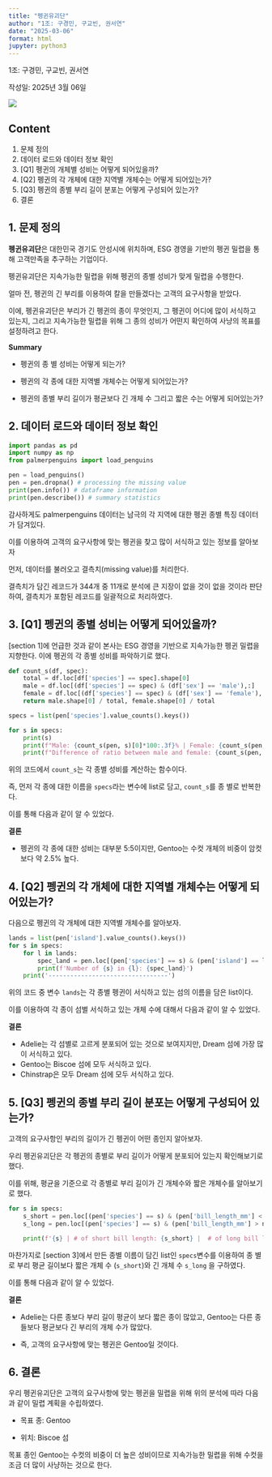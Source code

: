 ```yaml
---
title: "펭귄유괴단"
author: "1조: 구경민, 구교빈, 권서연"
date: "2025-03-06"
format: html
jupyter: python3
---
```


1조: 구경민, 구교빈, 권서연

작성일: 2025년 3월 06일

![](https://encrypted-tbn0.gstatic.com/images?q=tbn:ANd9GcTuhrP3xaNK-ni0uifTDiiUe9Ly3x3gtNtImA&s)

## Content

1.  문제 정의
2.  데이터 로드와 데이터 정보 확인
3.  \[Q1\] 펭귄의 개체별 성비는 어떻게 되어있을까?
4.  \[Q2\] 펭귄의 각 개체에 대한 지역별 개체수는 어떻게 되어있는가?
5.  \[Q3\] 펭귄의 종별 부리 길이 분포는 어떻게 구성되어 있는가?
6.  결론

## 1. 문제 정의

**펭귄유괴단**은 대한민국 경기도 안성시에 위치하며, ESG 경영을 기반의 펭귄 밀렵을 통해 고객만족을 추구하는 기업이다.

펭귄유괴단은 지속가능한 밀렵을 위해 펭귄의 종별 성비가 맞게 밀렵을 수행한다.

얼마 전, 펭귄의 긴 부리를 이용하여 칼을 만들겠다는 고객의 요구사항을 받았다.

이에, 펭귄유괴단은 부리가 긴 펭귄의 종이 무엇인지, 그 펭귄이 어디에 많이 서식하고 있는지, 그리고 지속가능한 밀렵을 위해 그 종의 성비가 어떤지 확인하여 사냥의 목표를 설정하려고 한다.

**Summary**

-   펭귄의 종 별 성비는 어떻게 되는가?

-   펭귄의 각 종에 대한 지역별 개체수는 어떻게 되어있는가?

-   펭귄의 종별 부리 길이가 평균보다 긴 개체 수 그리고 짧은 수는 어떻게 되어있는가?

## 2. 데이터 로드와 데이터 정보 확인

```python
import pandas as pd
import numpy as np
from palmerpenguins import load_penguins

pen = load_penguins()
pen = pen.dropna() # processing the missing value
print(pen.info()) # dataframe information
print(pen.describe()) # summary statistics
```

감사하게도 palmerpenguins 데이터는 남극의 각 지역에 대한 펭귄 종별 특징 데이터가 담겨있다.

이를 이용하여 고객의 요구사항에 맞는 펭귄을 찾고 많이 서식하고 있는 정보를 알아보자

먼저, 데이터를 불러오고 결측치(missing value)를 처리한다.

결측치가 담긴 레코드가 344개 중 11개로 분석에 큰 지장이 없을 것이 없을 것이라 판단하여, 결측치가 포함된 레코드를 일괄적으로 처리하였다.

## 3. \[Q1\] 펭귄의 종별 성비는 어떻게 되어있을까?

\[section 1\]에 언급한 것과 같이 본사는 ESG 경영을 기반으로 지속가능한 펭귄 밀렵을 지향한다. 이에 펭귄의 각 종별 성비를 파악하기로 했다.

```python
def count_s(df, spec):
    total = df.loc[df['species'] == spec].shape[0]
    male = df.loc[(df['species'] == spec) & (df['sex'] == 'male'),:]
    female = df.loc[(df['species'] == spec) & (df['sex'] == 'female'),:]
    return male.shape[0] / total, female.shape[0] / total   

specs = list(pen['species'].value_counts().keys())

for s in specs:
    print(s)
    print(f"Male: {count_s(pen, s)[0]*100:.3f}% | Female: {count_s(pen, s)[1]*100:.3f}%")
    print(f"Difference of ratio between male and female: {count_s(pen, s)[0]-count_s(pen, s)[1]:.3f}")
```

위의 코드에서 `count_s`는 각 종별 성비를 계산하는 함수이다.

즉, 먼저 각 종에 대한 이름을 `specs`라는 변수에 list로 담고, `count_s`를 종 별로 반복한다.

이를 통해 다음과 같이 알 수 있었다.

**결론**

-   펭귄의 각 종에 대한 성비는 대부분 5:5이지만, Gentoo는 수컷 개체의 비중이 암컷보다 약 2.5% 높다.

## 4. \[Q2\] 펭귄의 각 개체에 대한 지역별 개체수는 어떻게 되어있는가?

다음으로 펭귄의 각 개체에 대한 지역별 개체수를 알아보자.

```python
lands = list(pen['island'].value_counts().keys())
for s in specs:
    for l in lands:
        spec_land = pen.loc[(pen['species'] == s) & (pen['island'] == l)].shape[0]    
        print(f'Number of {s} in {l}: {spec_land}')
    print('---------------------------------')
```

위의 코드 중 변수 `lands`는 각 종별 펭귄이 서식하고 있는 섬의 이름을 담은 list이다.

이를 이용하여 각 종이 섬별 서식하고 있는 개체 수에 대해서 다음과 같이 알 수 있었다.

**결론**

-   Adelie는 각 섬별로 고르게 분포되어 있는 것으로 보여지지만, Dream 섬에 가장 많이 서식하고 있다.
-   Gentoo는 Biscoe 섬에 모두 서식하고 있다.
-   Chinstrap은 모두 Dream 섬에 모두 서식하고 있다.

## 5. \[Q3\] 펭귄의 종별 부리 길이 분포는 어떻게 구성되어 있는가?

고객의 요구사항인 부리의 길이가 긴 펭귄이 어떤 종인지 알아보자.

우리 펭귄유괴단은 각 펭귄의 종별로 부리 길이가 어떻게 분포되어 있는지 확인해보기로 했다.

이를 위해, 평균을 기준으로 각 종별로 부리 길이가 긴 개체수와 짧은 개체수를 알아보기로 했다.

```python
for s in specs:
    s_short = pen.loc[(pen['species'] == s) & (pen['bill_length_mm'] < np.mean(pen['bill_length_mm']))].shape[0]
    s_long = pen.loc[(pen['species'] == s) & (pen['bill_length_mm'] > np.mean(pen['bill_length_mm']))].shape[0]  

    print(f'{s} | # of short bill length: {s_short} |  # of long bill length: {s_long}')
```

마찬가지로 \[section 3\]에서 만든 종별 이름이 담긴 list인 `specs`변수를 이용하여 종 별로 부리 평균 길이보다 짧은 개체 수 (`s_short`)와 긴 개체 수 `s_long` 을 구하였다.

이를 통해 다음과 같이 알 수 있었다.

**결론**

-   Adelie는 다른 종보다 부리 길이 평균이 보다 짧은 종이 많았고, Gentoo는 다른 종들보다 평균보다 긴 부리의 개체 수가 많았다.

-   즉, 고객의 요구사항에 맞는 펭귄은 Gentoo일 것이다.

## 6. 결론

우리 펭귄유괴단은 고객의 요구사항에 맞는 펭귄을 밀렵을 위해 위의 분석에 따라 다음과 같이 밀렵 계획을 수립하였다.

-   목표 종: Gentoo

-   위치: Biscoe 섬

목표 종인 Gentoo는 수컷의 비중이 더 높은 성비이므로 지속가능한 밀렵을 위해 수컷을 조금 더 많이 사냥하는 것으로 한다.